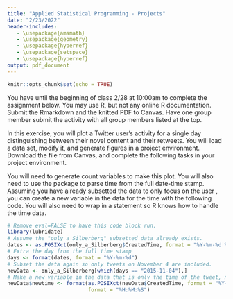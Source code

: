 ```yaml
---
title: "Applied Statistical Programming - Projects"
date: "2/23/2022"
header-includes:
   - \usepackage{amsmath}
   - \usepackage{geometry}
   - \usepackage{hyperref}
   - \usepackage{setspace}
   - \usepackage{hyperref}
output: pdf_document
---
```


```r
knitr::opts_chunk$set(echo = TRUE)
```

\textbf{Write the R code to answer the following questions. Write the code, and then show what the computer returns when that code is run. Thoroughly comment your solutions.}

You have until the beginning of class 2/28 at 10:00am to complete the assignment below. You may use R, but not any online R documentation. Submit the Rmarkdown and the knitted PDF to Canvas. Have one group member submit the activity with all group members listed at the top.

\section*{Project Management}

In this exercise, you will plot a Twitter user's activity for a single day distinguishing between their novel content and their retweets. You will load a data set, modify it, and generate figures in a project environment. Download the \texttt{Tweets.csv} file from Canvas, and complete the following tasks in your project environment.

\begin{enumerate}
  \item Subset the data to the user \texttt{a\_silberberg} for tweets occurring on November 4, 2015.
  \item Write the subset data as a CSV file into a \texttt{Data} sub-folder of your project.
  \item Generate a \texttt{plot()} where the Y-axis is a count of Twitter activity and the X-axis is the time of day the activity took place. Use the \texttt{IsRetweet} variable to distinguish whether the activity was a retweet or new content generated by the user. Your plot must have a title, labeled axes, and a legend for the two types of Twitter activity ("Tweet" versus "Retweet").
  \item Write the plot as a PDF to a \texttt{Figures} sub-folder of your project.
\end{enumerate}

You will need to generate count variables to make this plot. You will also need to use the \texttt{lubridate} package to parse time from the full date-time stamp. Assuming you have already subsetted the data to only focus on the user \texttt{a\_silberberg}, you can create a new variable in the data for the time with the following code. You will also need to wrap \texttt{newtime} in a \texttt{as.POSIXct()} statement so R knows how to handle the time data.

```r
# Remove eval=FALSE to have this code block run.
library(lubridate)
# Assume the "only_a_Silberberg" subsetted data already exists.
dates <- as.POSIXct(only_a_Silberberg$CreatedTime, format = "%Y-%m-%d %H:%M:%S")
# Extra the day from the full time stamp
days <- format(dates, format = "%Y-%m-%d")
# Subset the data again so only tweets on November 4 are included.
newData <- only_a_Silberberg[which(days == "2015-11-04"),]
# Make a new variable in the data that is only the time of the tweet, not the day
newData$newtime <- format(as.POSIXct(newData$CreatedTime, format = "%Y-%m-%d %H:%M:%S"), 
                          format = "%H:%M:%S")
```

